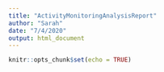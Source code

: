 ```yaml
---
title: "ActivityMonitoringAnalysisReport"
author: "Sarah"
date: "7/4/2020"
output: html_document
---
```


```r
knitr::opts_chunk$set(echo = TRUE)
```

